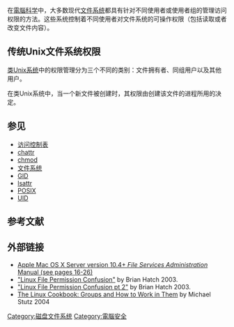 {{Unreferenced|time=2022-05-25T16:37:54+00:00}}
{{NoteTA
|G1=IT
}}
在[[電腦科学|電腦科学]]中，大多数现代[[文件系统|文件系统]]都具有针对不同使用者或使用者组的管理访问权限的方法。这些系统控制着不同使用者对文件系统的可操作权限（包括读取或者改变文件内容）。

==传统Unix文件系统权限==
[[类Unix系统|类Unix系统]]中的权限管理分为三个不同的类别：文件拥有者、同组用户以及其他用户。

在类Unix系统中，当一个新文件被创建时，其权限由创建该文件的进程所用的{{link-en|Umask|Umask}}决定。

==参见==
*[[访问控制表|访问控制表]]
*[[chattr|chattr]]
*[[chmod|chmod]]
*[[文件系统|文件系统]]
*[[GID|GID]]
*[[lsattr|lsattr]]
*[[POSIX|POSIX]]
*[[UID|UID]]

== 参考文献 ==
{{Reflist}}

==外部链接==
* [https://web.archive.org/web/20130513011813/http://manuals.info.apple.com/en/File_Services_v10.4.pdf Apple Mac OS X Server version 10.4+ ''File Services Administration'' Manual (see pages 16-26)]
* [http://www.hackinglinuxexposed.com/articles/20030417.html "Linux File Permission Confusion"] {{Wayback|url=http://www.hackinglinuxexposed.com/articles/20030417.html |date=20210131220406 }} by Brian Hatch 2003.
* [http://www.hackinglinuxexposed.com/articles/20030424.html "Linux File Permission Confusion pt 2"] {{Wayback|url=http://www.hackinglinuxexposed.com/articles/20030424.html |date=20190921135042 }} by Brian Hatch 2003.
* [https://web.archive.org/web/20170711093952/http://www.dsl.org/cookbook/cookbook_9.html The Linux Cookbook: Groups and How to Work in Them] by Michael Stutz 2004

[[Category:磁盘文件系统|Category:磁盘文件系统]]
[[Category:電腦安全|Category:電腦安全]]